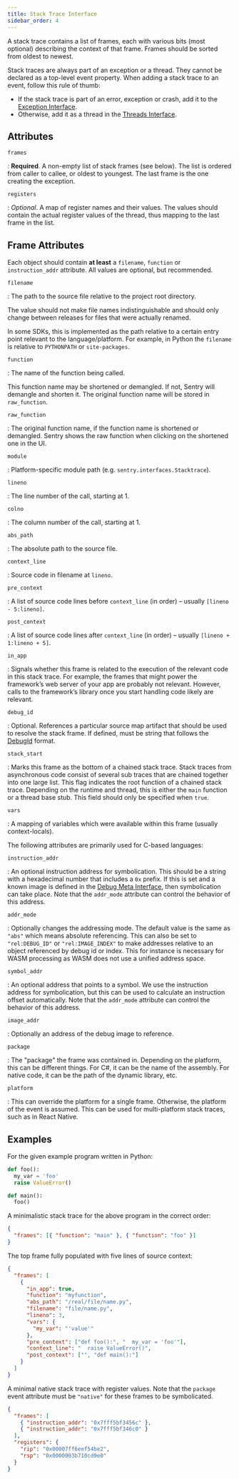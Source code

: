```yaml
---
title: Stack Trace Interface
sidebar_order: 4
---
```


A stack trace contains a list of frames, each with various bits (most optional)
describing the context of that frame. Frames should be sorted from oldest to
newest.

<Note><markdown>

Stack traces are always part of an exception or a thread. They cannot be
declared as a top-level event property. When adding a stack trace to an event,
follow this rule of thumb:

- If the stack trace is part of an error, exception or crash, add it to the [Exception Interface](/sdk/event-payloads/exception/).
- Otherwise, add it as a thread in the [Threads Interface](/sdk/event-payloads/threads/).

</markdown></Note>

## Attributes

`frames`

: **Required**. A non-empty list of stack frames (see below). The list is
ordered from caller to callee, or oldest to youngest. The last frame is the
one creating the exception.

`registers`

: _Optional_. A map of register names and their values. The values should
contain the actual register values of the thread, thus mapping to the last
frame in the list.

## Frame Attributes

Each object should contain **at least** a `filename`, `function` or
`instruction_addr` attribute. All values are optional, but recommended.

`filename`

: The path to the source file relative to the project root directory.

The value should not make file names indistinguishable and should only change
between releases for files that were actually renamed.

In some SDKs, this is implemented as the path relative to a certain entry
point relevant to the language/platform. For example, in Python the `filename`
is relative to `PYTHONPATH` or `site-packages`.

`function`

: The name of the function being called.

This function name may be shortened or demangled. If not, Sentry will demangle
and shorten it. The original function name will be stored in `raw_function`.

`raw_function`

: The original function name, if the function name is shortened or demangled.
Sentry shows the raw function when clicking on the shortened one in the UI.

`module`

: Platform-specific module path (e.g. `sentry.interfaces.Stacktrace`).

`lineno`

: The line number of the call, starting at 1.

`colno`

: The column number of the call, starting at 1.

`abs_path`

: The absolute path to the source file.

`context_line`

: Source code in filename at `lineno`.

`pre_context`

: A list of source code lines before `context_line` (in order) – usually
`[lineno - 5:lineno]`.

`post_context`

: A list of source code lines after `context_line` (in order) – usually
`[lineno + 1:lineno + 5]`.

`in_app`

: Signals whether this frame is related to the execution of the relevant code
in this stack trace. For example, the frames that might power the framework’s
web server of your app are probably not relevant. However, calls to the
framework’s library once you start handling code likely are relevant.

`debug_id`

: Optional. References a particular source map artifact that should be used to resolve the
stack frame. If defined, must be string that follows the
[DebugId](https://docs.rs/debugid/latest/debugid/struct.DebugId.html) format.

`stack_start`

: Marks this frame as the bottom of a chained stack trace. Stack traces from
asynchronous code consist of several sub traces that are chained together into
one large list. This flag indicates the root function of a chained stack trace.
Depending on the runtime and thread, this is either the `main` function or a
thread base stub. This field should only be specified when `true`.

`vars`

: A mapping of variables which were available within this frame (usually
context-locals).

The following attributes are primarily used for C-based languages:

`instruction_addr`

: An optional instruction address for symbolication. This should be a string
with a hexadecimal number that includes a `0x` prefix. If this is set and a
known image is defined in the [Debug Meta Interface](/sdk/event-payloads/debugmeta/), then
symbolication can take place.  Note that the `addr_mode` attribute can
control the behavior of this address.

`addr_mode`

: Optionally changes the addressing mode.  The default value is the same as `"abs"`
which means absolute referencing.  This can also be set to `"rel:DEBUG_ID"` or
`"rel:IMAGE_INDEX"` to make addresses relative to an object referenced by debug id
or index.  This for instance is necessary for WASM processing as WASM does not use
a unified address space.

`symbol_addr`

: An optional address that points to a symbol. We use the instruction
address for symbolication, but this can be used to calculate an instruction
offset automatically.  Note that the `addr_mode` attribute can
control the behavior of this address.

`image_addr`

: Optionally an address of the debug image to reference.

`package`

: The "package" the frame was contained in. Depending on the platform, this can
be different things. For C#, it can be the name of the assembly. For native
code, it can be the path of the dynamic library, etc.

`platform`

: This can override the platform for a single frame. Otherwise, the platform of
the event is assumed. This can be used for multi-platform stack traces, such
as in React Native.

## Examples

For the given example program written in Python:

```python
def foo():
  my_var = 'foo'
  raise ValueError()

def main():
  foo()
```

A minimalistic stack trace for the above program in the correct order:

```json
{
  "frames": [{ "function": "main" }, { "function": "foo" }]
}
```

The top frame fully populated with five lines of source context:

```json
{
  "frames": [
    {
      "in_app": true,
      "function": "myfunction",
      "abs_path": "/real/file/name.py",
      "filename": "file/name.py",
      "lineno": 3,
      "vars": {
        "my_var": "'value'"
      },
      "pre_context": ["def foo():", "  my_var = 'foo'"],
      "context_line": "  raise ValueError()",
      "post_context": ["", "def main():"]
    }
  ]
}
```

A minimal native stack trace with register values. Note that the `package` event
attribute must be `"native"` for these frames to be symbolicated.

```json
{
  "frames": [
    { "instruction_addr": "0x7fff5bf3456c" },
    { "instruction_addr": "0x7fff5bf346c0" }
  ],
  "registers": {
    "rip": "0x00007ff6eef54be2",
    "rsp": "0x0000003b710cd9e0"
  }
}
```
